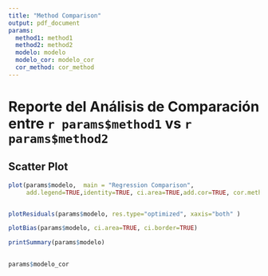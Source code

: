 ```yaml
---
title: "Method Comparison"
output: pdf_document
params:
  method1: method1
  method2: method2
  modelo: modelo
  modelo_cor: modelo_cor
  cor_method: cor_method
---
```

 
# Reporte del Análisis de Comparación entre `r params$method1` vs `r params$method2`
 
## Scatter Plot
 
 
```r
 
plot(params$modelo,  main = "Regression Comparison", 
     add.legend=TRUE,identity=TRUE, ci.area=TRUE,add.cor=TRUE, cor.method = params$cor_method)



```

```r
plotResiduals(params$modelo, res.type="optimized", xaxis="both" )
```

```r
plotBias(params$modelo, ci.area=TRUE, ci.border=TRUE)
```

```r
printSummary(params$modelo)
 
``` 


```r
params$modelo_cor
``` 

